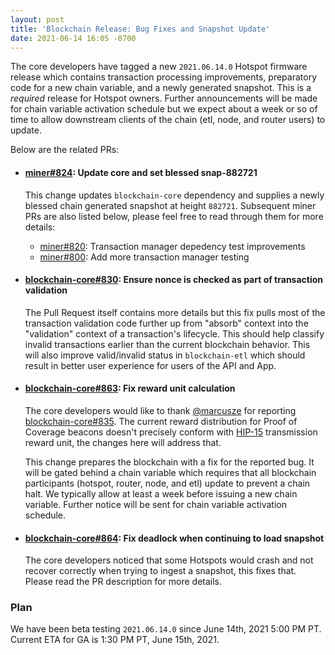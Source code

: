 ```yaml
---
layout: post
title: 'Blockchain Release: Bug Fixes and Snapshot Update'
date: 2021-06-14 16:05 -0700
---
```


The core developers have tagged a new `2021.06.14.0` Hotspot firmware release which contains
transaction processing improvements, preparatory code for a new chain variable, and a newly
generated snapshot. This is a _required_ release for Hotspot owners. Further announcements will be
made for chain variable activation schedule but we expect about a week or so of time to allow
downstream clients of the chain (etl, node, and router users) to update.

<!--truncate-->

Below are the related PRs:

- #### [miner#824](https://github.com/helium/miner/pull/824): Update core and set blessed snap-882721

  This change updates `blockchain-core` dependency and supplies a newly blessed chain generated
  snapshot at height `882721`. Subsequent miner PRs are also listed below, please feel free to read
  through them for more details:

  - [miner#820](https://github.com/helium/miner/pull/820): Transaction manager depedency test
    improvements
  - [miner#800](https://github.com/helium/miner/pull/800): Add more transaction manager testing

- #### [blockchain-core#830](https://github.com/helium/blockchain-core/pull/830): Ensure nonce is checked as part of transaction validation

  The Pull Request itself contains more details but this fix pulls most of the transaction
  validation code further up from "absorb" context into the "validation" context of a transaction's
  lifecycle. This should help classify invalid transactions earlier than the current blockchain
  behavior. This will also improve valid/invalid status in `blockchain-etl` which should result in
  better user experience for users of the API and App.

- #### [blockchain-core#863](https://github.com/helium/blockchain-core/pull/863): Fix reward unit calculation

  The core developers would like to thank [@marcusze](https://github.com/marcusze) for reporting
  [blockchain-core#835](https://github.com/helium/blockchain-core/issues/835). The current reward
  distribution for Proof of Coverage beacons doesn't precisely conform with
  [HIP-15](https://github.com/helium/HIP/blob/master/0015-beaconing-rewards.md) transmission reward
  unit, the changes here will address that.

  This change prepares the blockchain with a fix for the reported bug. It will be gated behind a
  chain variable which requires that all blockchain participants (hotspot, router, node, and etl)
  update to prevent a chain halt. We typically allow at least a week before issuing a new chain
  variable. Further notice will be sent for chain variable activation schedule.

- #### [blockchain-core#864](https://github.com/helium/blockchain-core/pull/864): Fix deadlock when continuing to load snapshot

  The core developers noticed that some Hotspots would crash and not recover correctly when trying
  to ingest a snapshot, this fixes that. Please read the PR description for more details.

### Plan

We have been beta testing `2021.06.14.0` since June 14th, 2021 5:00 PM PT. Current ETA for GA is
1:30 PM PT, June 15th, 2021.
